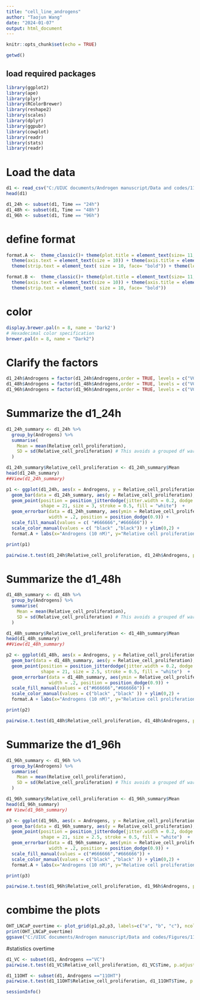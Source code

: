 ---
title: "cell_line_androgens"
author: "Taojun Wang"
date: "2024-01-07"
output: html_document
---

```{r setup, include=FALSE}
knitr::opts_chunk$set(echo = TRUE)
```

```{r}
getwd()
```
## load required packages
```{r warning=FALSE}
library(ggplot2)
library(ape)
library(plyr)
library(RColorBrewer)
library(reshape2)
library(scales)
library(dplyr)
library(ggpubr) 
library(cowplot) 
library(readr)
library(stats)
library(readr)
```

# Load the data
```{r}
d1 <- read_csv("C:/UIUC documents/Androgen manuscript/Data and codes/11OHT_LNCaP_overtime.csv") #read the data
head(d1)
```

```{r}
d1_24h <- subset(d1, Time == "24h")
d1_48h <- subset(d1, Time == "48h")
d1_96h <- subset(d1, Time == "96h")
```

# define format
```{r}
format.A <-  theme_classic()+ theme(plot.title = element_text(size= 11, hjust=0.5, face="bold"))+ 
  theme(axis.text = element_text(size = 10)) + theme(axis.title = element_text(size = 10, face="bold")) + 
  theme(strip.text = element_text( size = 10, face= "bold")) + theme(legend.position = "none")

format.B <-  theme_classic()+ theme(plot.title = element_text(size= 11, hjust=0.5, face="bold"))+ 
  theme(axis.text = element_text(size = 10)) + theme(axis.title = element_text(size = 10, face="bold")) + 
  theme(strip.text = element_text( size = 10, face= "bold")) 
```

# color
```{r}
display.brewer.pal(n = 8, name = 'Dark2')
# Hexadecimal color specification 
brewer.pal(n = 8, name = "Dark2")
```

# Clarify the factors
```{r}
d1_24h$Androgens = factor(d1_24h$Androgens,order = TRUE, levels = c("VC", "11OHT"))
d1_48h$Androgens = factor(d1_48h$Androgens,order = TRUE, levels = c("VC", "11OHT"))
d1_96h$Androgens = factor(d1_96h$Androgens,order = TRUE, levels = c("VC", "11OHT"))
```

# Summarize the d1_24h
```{r}
d1_24h_summary <- d1_24h %>%
  group_by(Androgens) %>%
  summarise(
    Mean = mean(Relative_cell_proliferation),
    SD = sd(Relative_cell_proliferation) # This avoids a grouped df warning in ggplot
  )

d1_24h_summary$Relative_cell_proliferation <- d1_24h_summary$Mean
head(d1_24h_summary)
##View(d1_24h_summary)

```

```{r}

p1 <- ggplot(d1_24h, aes(x = Androgens, y = Relative_cell_proliferation, fill = Androgens)) +
  geom_bar(data = d1_24h_summary, aes(y = Relative_cell_proliferation), stat = "identity", position = position_dodge(),color="black") +
  geom_point(position = position_jitterdodge(jitter.width = 0.2, dodge.width = 0.9), aes(color = Androgens), 
             shape = 21, size = 3, stroke = 0.5, fill = "white")  + 
  geom_errorbar(data = d1_24h_summary, aes(ymin = Relative_cell_proliferation - SD, ymax = Relative_cell_proliferation + SD), 
                width = .2, position = position_dodge(0.9)) + 
  scale_fill_manual(values = c( "#666666","#666666")) + 
  scale_color_manual(values = c( "black" ,"black")) + ylim(0,2) + 
  format.A + labs(x="Androgens (10 nM)", y="Relative cell proliferation (24 hours)")

print(p1)

```

```{r}
pairwise.t.test(d1_24h$Relative_cell_proliferation, d1_24h$Androgens, p.adjust.method = "BH")
```

# Summarize the d1_48h
```{r}
d1_48h_summary <- d1_48h %>%
  group_by(Androgens) %>%
  summarise(
    Mean = mean(Relative_cell_proliferation),
    SD = sd(Relative_cell_proliferation) # This avoids a grouped df warning in ggplot
  )

d1_48h_summary$Relative_cell_proliferation <- d1_48h_summary$Mean
head(d1_48h_summary)
##View(d1_48h_summary)

```

```{r}
p2 <- ggplot(d1_48h, aes(x = Androgens, y = Relative_cell_proliferation, fill = Androgens)) +
  geom_bar(data = d1_48h_summary, aes(y = Relative_cell_proliferation), stat = "identity", position = position_dodge(),color="black") +
  geom_point(position = position_jitterdodge(jitter.width = 0.2, dodge.width = 0.9), aes(color = Androgens), 
             shape = 21, size = 2.5, stroke = 0.5, fill = "white")  + 
  geom_errorbar(data = d1_48h_summary, aes(ymin = Relative_cell_proliferation - SD, ymax = Relative_cell_proliferation + SD), 
                width = .2, position = position_dodge(0.9)) + 
  scale_fill_manual(values = c("#666666","#666666")) + 
  scale_color_manual(values = c("black" ,"black" )) + ylim(0,2) +
  format.A + labs(x="Androgens (10 nM)", y="Relative cell proliferation (48 hours)")

print(p2)

```

```{r}
pairwise.t.test(d1_48h$Relative_cell_proliferation, d1_48h$Androgens, p.adjust.method = "BH")
```

# Summarize the d1_96h
```{r}
d1_96h_summary <- d1_96h %>%
  group_by(Androgens) %>%
  summarise(
    Mean = mean(Relative_cell_proliferation),
    SD = sd(Relative_cell_proliferation) # This avoids a grouped df warning in ggplot
  )

d1_96h_summary$Relative_cell_proliferation <- d1_96h_summary$Mean
head(d1_96h_summary)
## View(d1_96h_summary)

```

```{r}

p3 <- ggplot(d1_96h, aes(x = Androgens, y = Relative_cell_proliferation, fill = Androgens)) +
  geom_bar(data = d1_96h_summary, aes(y = Relative_cell_proliferation), stat = "identity", position = position_dodge(),color="black") +
  geom_point(position = position_jitterdodge(jitter.width = 0.2, dodge.width = 0.9), aes(color = Androgens), 
             shape = 21, size = 2.5, stroke = 0.5, fill = "white")  + 
  geom_errorbar(data = d1_96h_summary, aes(ymin = Relative_cell_proliferation - SD, ymax = Relative_cell_proliferation + SD), 
                width = .2, position = position_dodge(0.9)) + 
  scale_fill_manual(values = c("#666666","#666666")) + 
  scale_color_manual(values = c("black" ,"black" )) + ylim(0,2) +
  format.A + labs(x="Androgens (10 nM)", y="Relative cell proliferation (96 hours)")

print(p3)

```

```{r}
pairwise.t.test(d1_96h$Relative_cell_proliferation, d1_96h$Androgens, p.adjust.method = "BH")
```

# combime the plots
```{r}
OHT_LNCaP_overtime <- plot_grid(p1,p2,p3, labels=c("a", "b", "c"), ncol = 3, nrow = 1)
print(OHT_LNCaP_overtime)
ggsave("C:/UIUC documents/Androgen manuscript/Data and codes/Figures/11OHT_LNCaP_overtime.pdf", height = 3.5, width = 4 , useDingbats = FALSE)

```

#statistics overtime
```{r}

d1_VC <- subset(d1, Androgens =="VC")
pairwise.t.test(d1_VC$Relative_cell_proliferation, d1_VC$Time, p.adjust.method = "BH")

d1_11OHT <- subset(d1, Androgens =="11OHT")
pairwise.t.test(d1_11OHT$Relative_cell_proliferation, d1_11OHT$Time, p.adjust.method = "BH")

```

```{r}
sessionInfo()
```

